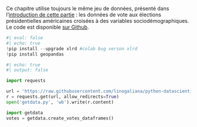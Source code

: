 Ce chapitre utilise toujours le même jeu de données, présenté dans l'[introduction
de cette partie](index.qmd) : les données de vote aux élections présidentielles américaines
croisées à des variables sociodémographiques.
Le code 
est disponible [sur Github](https://github.com/linogaliana/python-datascientist/blob/main/content/modelisation/get_data.py).


```python
#| eval: false
#| echo: true
!pip install --upgrade xlrd #colab bug verson xlrd
!pip install geopandas
```

```python
#| echo: true
#| output: false

import requests

url = 'https://raw.githubusercontent.com/linogaliana/python-datascientist/main/content/modelisation/get_data.py'
r = requests.get(url, allow_redirects=True)
open('getdata.py', 'wb').write(r.content)

import getdata
votes = getdata.create_votes_dataframes()
```

